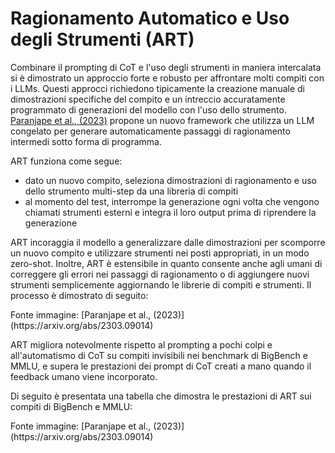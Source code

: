 # Ragionamento Automatico e Uso degli Strumenti (ART)


Combinare il prompting di CoT e l'uso degli strumenti in maniera intercalata si è dimostrato un approccio forte e robusto per affrontare molti compiti con i LLMs. Questi approcci richiedono tipicamente la creazione manuale di dimostrazioni specifiche del compito e un intreccio accuratamente programmato di generazioni del modello con l'uso dello strumento. [Paranjape et al., (2023)](https://arxiv.org/abs/2303.09014) propone un nuovo framework che utilizza un LLM congelato per generare automaticamente passaggi di ragionamento intermedi sotto forma di programma.

ART funziona come segue:
- dato un nuovo compito, seleziona dimostrazioni di ragionamento e uso dello strumento multi-step da una libreria di compiti
- al momento del test, interrompe la generazione ogni volta che vengono chiamati strumenti esterni e integra il loro output prima di riprendere la generazione

ART incoraggia il modello a generalizzare dalle dimostrazioni per scomporre un nuovo compito e
utilizzare strumenti nei posti appropriati, in un modo zero-shot. Inoltre, ART è estensibile in quanto consente anche agli umani di correggere gli errori nei passaggi di ragionamento o di aggiungere nuovi strumenti semplicemente aggiornando le librerie di compiti e strumenti. Il processo è dimostrato di seguito:

<Screenshot src={ART} alt="ART" />
Fonte immagine: [Paranjape et al., (2023)](https://arxiv.org/abs/2303.09014)

ART migliora notevolmente rispetto al prompting a pochi colpi e all'automatismo di CoT su compiti invisibili nei benchmark di BigBench e MMLU, e supera le prestazioni dei prompt di CoT creati a mano quando il feedback umano viene incorporato.

Di seguito è presentata una tabella che dimostra le prestazioni di ART sui compiti di BigBench e MMLU:

<Screenshot src={ART2} alt="ART2" />
Fonte immagine: [Paranjape et al., (2023)](https://arxiv.org/abs/2303.09014)
